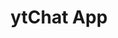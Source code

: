 ---
layout: '../../../layouts/project-layout.astro'

title: ytChat App
slug: es/proyectos/yt-chat
cloudinary: yt-chat
type: Frontend Development
description: Proyecto open-source. Personaliza visualmente el Chat de tu streaming en Youtube.
tools: [React, Jotai]
demo: https://yt-chat.vercel.app
---